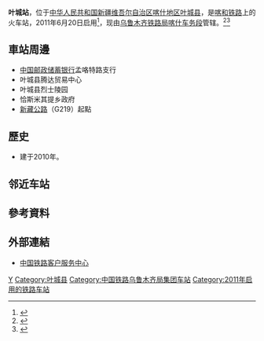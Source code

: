 {{Expand|time=2016-08-21T06:41:31+00:00}}
{{Infobox China railway station
|车站名称 = 叶城站
|图片 = 
|图片介绍 = 
|其他名称 = 
|车站拼音 = Yecheng
|英文名称 = Yecheng Railway Station
|车站代码 = 43154<ref>{{cite web|url=http://hyfw.12306.cn/hyinfo/action/FwcszsAction_index?type=1|title=营业站服务信息查询|publisher=[[中国铁路客户服务中心|中国铁路客户服务中心]]|accessdate=2017-02-13|archive-date=2016-11-06|archive-url=https://web.archive.org/web/20161106075157/http://hyfw.12306.cn/hyinfo/action/FwcszsAction_index?type=1|dead-url=no}}</ref>
|电报码 = YER<ref>{{cite book|author=[[中华人民共和国铁道部|中华人民共和国铁道部]]|title=铁路电报站名略号（2012）|publisher=中国铁道出版社|location=北京|year=2012|unified=15113·3468|pages=156}}</ref>
|拼音码 = YCH
|始建时间 = 
|开通运营 = 2011年6月20日
|车站位置 = [[新疆维吾尔自治区|新疆维吾尔自治区]][[喀什地区|喀什地区]][[叶城县|叶城县]]
|坐标 = {{coord|37.893197|N|77.470931|E|display=inline,title}}
|归属 = [[乌鲁木齐铁路局|乌鲁木齐铁路局]][[喀什车务段|喀什车务段]]
|线路 = [[喀和铁路|喀和铁路]]
|车站等级 = 
|使用状态 = 使用中
|月台数目 = 
|股道数目 = 
}}
'''叶城站'''，位于[[中华人民共和国|中华人民共和国]][[新疆维吾尔自治区|新疆维吾尔自治区]][[喀什地区|喀什地区]][[叶城县|叶城县]]，是[[喀和铁路|喀和铁路]]上的火车站，2011年6月20日启用<ref name="kaho">{{cite journal|author=[[中华人民共和国铁道部|中华人民共和国铁道部]]|title=铁运电〔2011〕83号 关于喀和线开办客货运输试运营有关事项的通知|journal=铁路客货运输专刊|year=2011|issue=3|publisher=中国铁道出版社|location=北京|pages=37-40}}</ref>，现由[[乌鲁木齐铁路局|乌鲁木齐铁路局]][[喀什车务段|喀什车务段]]管辖。<ref>{{cite web|url=http://rczp.china-railway.com.cn/wlmqtlj/wlmqdwjj/public.jsp?id=MTYwOQ==|title=喀什车务段概况|publisher=[[中国铁路总公司|中国铁路总公司]]|accessdate=2017-07-22|archive-date=2019-01-23|archive-url=https://web.archive.org/web/20190123081516/http://rczp.china-railway.com.cn/wlmqtlj/wlmqdwjj/public.jsp?id=MTYwOQ==|dead-url=no}}</ref><ref>{{Cite web |url=http://search.huochepiao.com/huochezhan/jieshao/3681.htm |title=叶城火车站介绍 |accessdate=2016-08-21 |archive-date=2016-08-02 |archive-url=https://web.archive.org/web/20160802040408/http://search.huochepiao.com/huochezhan/jieshao/3681.htm |dead-url=no }}</ref>
==車站周邊==
* [[中国邮政储蓄银行|中国邮政储蓄银行]]孟咯特路支行
* 叶城县腾达贸易中心
* 叶城县烈士陵园
* 恰斯米其提乡政府
* [[新藏公路|新藏公路]]（G219）起點

==歷史==
* 建于2010年。

== 邻近车站 ==
{{start rail box|[[File:China_Railways.svg|16px]] [[中国铁路|中国铁路]]}}
{{s-inop|[[泽普站|泽普站]]|{{站|喀什}}方向}}
{{s-line|[[喀和铁路|喀和铁路]]<br />← 36km 叶城站 35km →}}
{{s-inop|[[阔什站|阔什站]]|[[和田站_(中國)|和田]]方向}}
{{end box}}

==參考資料==
{{reflist}}
==外部連結==
* [http://www.12306.cn/mormhweb/ 中国铁路客户服务中心]{{Wayback|url=http://www.12306.cn/mormhweb/ |date=20180205163941 }}

{{China-rail-stub}}
{{喀和铁路}}
[[Category:喀什市铁路车站|Y]]
[[Category:叶城县|Category:叶城县]]
[[Category:中国铁路乌鲁木齐局集团车站|Category:中国铁路乌鲁木齐局集团车站]]
[[Category:2011年启用的铁路车站|Category:2011年启用的铁路车站]]